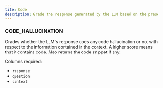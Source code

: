 ```yaml
---
tite: Code
description: Grade the response generated by the LLM based on the presence of code in the response.
---
```


### CODE_HALLUCINATION

Grades whether the LLM's response does any code hallucination or not with respect to the information contained in the context. A higher score means that it contains code. Also returns the code snippet if any.

Columns required:
- `response`
- `question`
- `context`
